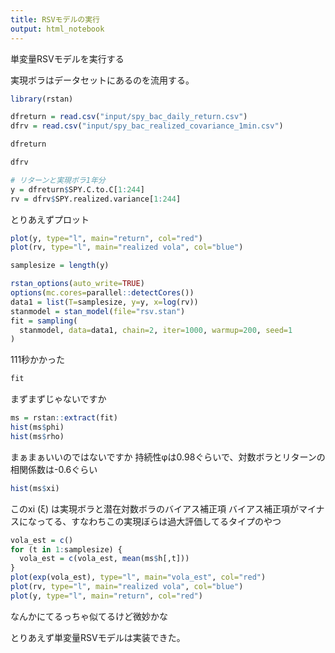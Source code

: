 ```yaml
---
title: RSVモデルの実行
output: html_notebook
---
```


単変量RSVモデルを実行する

実現ボラはデータセットにあるのを流用する。

```r
library(rstan)
```
```r
dfreturn = read.csv("input/spy_bac_daily_return.csv")
dfrv = read.csv("input/spy_bac_realized_covariance_1min.csv")
```

```r
dfreturn
```

```r
dfrv
```

```r
# リターンと実現ボラ1年分
y = dfreturn$SPY.C.to.C[1:244]
rv = dfrv$SPY.realized.variance[1:244]
```

とりあえずプロット
```r
plot(y, type="l", main="return", col="red")
plot(rv, type="l", main="realized vola", col="blue")
```

```r
samplesize = length(y)
```

```r
rstan_options(auto_write=TRUE)
options(mc.cores=parallel::detectCores())
data1 = list(T=samplesize, y=y, x=log(rv))
stanmodel = stan_model(file="rsv.stan")
fit = sampling(
  stanmodel, data=data1, chain=2, iter=1000, warmup=200, seed=1
)
```

111秒かかった

```r
fit
```

まずまずじゃないですか

```r
ms = rstan::extract(fit)
hist(ms$phi)
hist(ms$rho)
```

まぁまぁいいのではないですか
持続性φは0.98ぐらいで、対数ボラとリターンの相関係数は-0.6ぐらい

```r
hist(ms$xi)
```
このxi (ξ) は実現ボラと潜在対数ボラのバイアス補正項
バイアス補正項がマイナスになってる、すなわちこの実現ぼらは過大評価してるタイプのやつ

```r
vola_est = c()
for (t in 1:samplesize) {
  vola_est = c(vola_est, mean(ms$h[,t]))
}
plot(exp(vola_est), type="l", main="vola_est", col="red")
plot(rv, type="l", main="realized vola", col="blue")
plot(y, type="l", main="return", col="red")
```
なんかにてるっちゃ似てるけど微妙かな

とりあえず単変量RSVモデルは実装できた。


